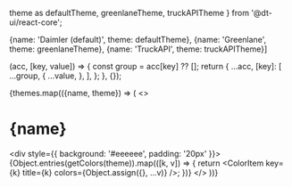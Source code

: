 

  theme as defaultTheme,
  greenlaneTheme,
  truckAPITheme
} from '@dt-ui/react-core';

<Meta title='Foundations/Palette' />

  {name: 'Daimler (default)', theme: defaultTheme}, 
  {name: 'Greenlane', theme: greenlaneTheme},
  {name: 'TruckAPI', theme: truckAPITheme}]

  (acc, [key, value]) => {
    const group = acc[key] ?? [];
  return {
    ...acc,
    [key]: [
      ...group,
      {
        ...value,
      },
    ],
  };
}, {});

{themes.map(({name, theme}) => ( 
  <>
    <h1>{name}</h1>
    <div style={{ background: '#eeeeee', padding: '20px' }}>
      <ThemeProvider theme={theme}>
        <ColorPalette>
          {Object.entries(getColors(theme)).map(([k, v]) => {
            return <ColorItem key={k} title={k} colors={Object.assign({}, ...v)} />;
          })}
        </ColorPalette>
      </ThemeProvider>
    </div>
  </>
))}

